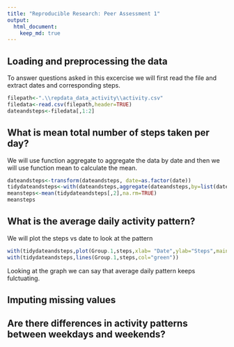 ```yaml
---
title: "Reproducible Research: Peer Assessment 1"
output: 
  html_document:
    keep_md: true
---
```



## Loading and preprocessing the data
To answer questions asked in this excercise we will first read the file and extract dates and corresponding steps.
```r
filepath<-".\\repdata_data_activity\\activity.csv"
filedata<-read.csv(filepath,header=TRUE)
dateandsteps<-filedata[,1:2]
```

## What is mean total number of steps taken per day?
We will use function aggregate to aggregate the data by date and then we will use function mean to calculate the mean.
```r
dateandsteps<-transform(dateandsteps, date=as.factor(date))
tidydateandsteps<-with(dateandsteps,aggregate(dateandsteps,by=list(date),FUN="sum"))
meansteps<-mean(tidydateandsteps[,2],na.rm=TRUE)
meansteps
```

## What is the average daily activity pattern?
We will plot the steps vs date to look at the pattern
```r
with(tidydateandsteps,plot(Group.1,steps,xlab= "Date",ylab="Steps",main="Pattern"))
with(tidydateandsteps,lines(Group.1,steps,col="green"))
```
Looking at the graph we can say that average daily pattern keeps fulctuating.

## Imputing missing values

## Are there differences in activity patterns between weekdays and weekends?
